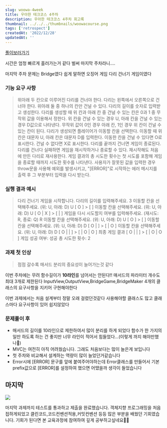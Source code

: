 ```yaml
---
slug: woowa-4week
title: 우아한 테크코스 4주차
description: 우아한 테크코스 4주차 회고록
thumbnail: ../../../thumbnails/woowacourse.png
tags: ['retrospect']
createdAt: '2022/12/28'
updatedAt: ''
---
```


[풀이보러가기](https://github.com/Ryong-E/javascript-bridge)

시간은 엄청 빠르게 흘러가는거 같다
벌써 마지막 주차라니....

마지막 주차 문제는 Bridge였다 쉽게 말하면 오징어 게임 다리 건너기 게임이였다

### 기능 요구 사항

> 위아래 두 칸으로 이루어진 다리를 건너야 한다.
> 다리는 왼쪽에서 오른쪽으로 건너야 한다.
> 위아래 둘 중 하나의 칸만 건널 수 있다.
> 다리의 길이를 숫자로 입력받고 생성한다.
> 다리를 생성할 때 위 칸과 아래 칸 중 건널 수 있는 칸은 0과 1 중 무작위 값을 이용해서 정한다.
> 위 칸을 건널 수 있는 경우 U, 아래 칸을 건널 수 있는 경우 D값으로 나타낸다.
> 무작위 값이 0인 경우 아래 칸, 1인 경우 위 칸이 건널 수 있는 칸이 된다.
> 다리가 생성되면 플레이어가 이동할 칸을 선택한다.
> 이동할 때 위 칸은 대문자 U, 아래 칸은 대문자 D를 입력한다.
> 이동한 칸을 건널 수 있다면 O로 표시한다. 건널 수 없다면 X로 표시한다.
> 다리를 끝까지 건너면 게임이 종료된다.
> 다리를 건너다 실패하면 게임을 재시작하거나 종료할 수 있다.
> 재시작해도 처음에 만든 다리로 재사용한다.
> 게임 결과의 총 시도한 횟수는 첫 시도를 포함해 게임을 종료할 때까지 시도한 횟수를 나타낸다.
> 사용자가 잘못된 값을 입력한 경우 throw문을 사용해 예외를 발생시키고, "[ERROR]"로 시작하는 에러 메시지를 출력 후 그 부분부터 입력을 다시 받는다.

### 실행 결과 예시

> 다리 건너기 게임을 시작합니다.
> 다리의 길이를 입력해주세요.
> 3
> 이동할 칸을 선택해주세요. (위: U, 아래: D)
> U
> [ O ] > [ ]
> 이동할 칸을 선택해주세요. (위: U, 아래: D)
> U
> [ O | X ] > [ | ]
> 게임을 다시 시도할지 여부를 입력해주세요. (재시도: R, 종료: Q)
> R
> 이동할 칸을 선택해주세요. (위: U, 아래: D)
> U
> [ O ] > [ ]
> 이동할 칸을 선택해주세요. (위: U, 아래: D)
> D
> [ O | ] > [ | O ]
> 이동할 칸을 선택해주세요. (위: U, 아래: D)
> D
> [ O | | ] > [ | O | O ]
> 최종 게임 결과
> [ O | | ] > [ | O | O ]
> 게임 성공 여부: 성공
> 총 시도한 횟수: 2

### 과제 첫 인상

> 점점 갈수록 매서드 분리의 중요성이 늘어가는것 같다

이번 주차에는 무려 함수길이가 **10라인**를 넘어서는 안된다!!
매서드의 파라미터 개수도 최대 3개로 제한된다
InputView,OutputView,BridgeGame,BridgeMaker 4개의 클래스의 요구사항을 지키어 구현해야한다

이번 과제에서는 처음 설계부터 정말 오래 걸렸던것같다
사용해야할 클래스도 많고 클래스마다 요구사항이 있어 쉽지않았다

### 문제풀이 후

- 매서드의 길이를 10라인으로 제한하여서 많이 분리를 하게 되었다
  함수가 한 가지의 일만 하도록 하는 건 좋지만 너무 라인이 적어서 힘들었다...(이렇게 까지 해야만했나🤮)
- MVC는 여전히 아직 어려웠습니다. 그래도 처음보다는 많이 늘은게 보입니다
- 첫 주차와 비교해서 설계하는 역량이 많이 늘었던거같습니다
- Error시에 [ERROR] 문구를 앞에 붙여주어야하는데 Error클래스를 만들어서 기본 prefix값으로 [ERROR]를 설정하여 했으면 어땠을까 생각이 들었습니다

## 마지막

![](https://velog.velcdn.com/images/ryong-e/post/0f6ab322-49c9-4ce0-8ad5-f33fecd52108/image.png)

마지막 과제까지 테스트를 통과하고 제출을 완료했습니다.
객체지향 프로그래밍을 처음 접하게되었고 클린코드,코드컨벤션적용,커밋컨벤션 등등 많은 부분을 배웠던 기회였습니다.
기회가 된다면 본 교육과정에 참여하여 깊게 공부하고싶네요🫶🏻
